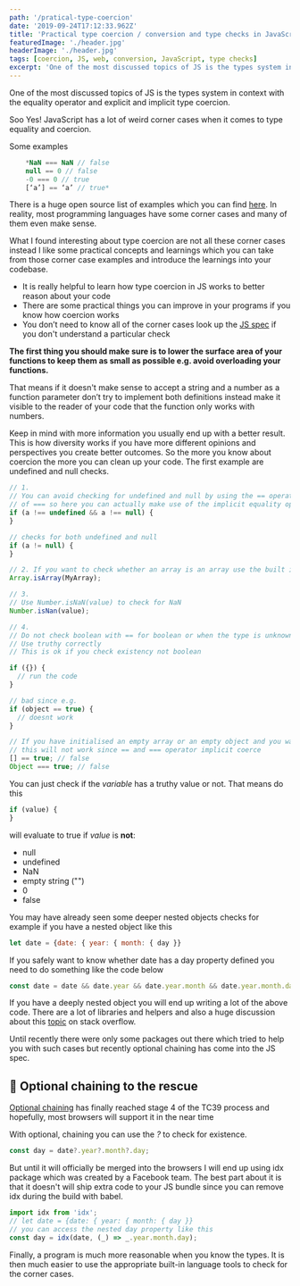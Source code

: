 ```yaml
---
path: '/pratical-type-coercion'
date: '2019-09-24T17:12:33.962Z'
title: 'Practical type coercion / conversion and type checks in JavaScript'
featuredImage: './header.jpg'
headerImage: './header.jpg'
tags: [coercion, JS, web, conversion, JavaScript, type checks]
excerpt: 'One of the most discussed topics of JS is the types system in context with the equality operator and explicit and implicit type coercion.'
---
```


One of the most discussed topics of JS is the types system in context with the equality operator and explicit and implicit type coercion.

Soo Yes! JavaScript has a lot of weird corner cases when it comes to type equality and coercion.

Some examples

```js
    *NaN === NaN // false
    null == 0 // false
    -0 === 0 // true
    [‘a’] == ‘a’ // true*
```

There is a huge open source list of examples which you can find [here](https://github.com/denysdovhan/wtfjs). In reality, most programming languages have some corner cases and many of them even make sense.

What I found interesting about type coercion are not all these corner cases instead I like some practical concepts and learnings which you can take from those corner case examples and introduce the learnings into your codebase.

- It is really helpful to learn how type coercion in JS works to better reason about your code
- There are some practical things you can improve in your programs if you know how coercion works
- You don’t need to know all of the corner cases look up the [JS spec](https://tc39.github.io/ecma262/) if you don't understand a particular check

**The first thing you should make sure is to lower the surface area of your functions to keep them as small as possible e.g. avoid overloading your functions.**

That means if it doesn't make sense to accept a string and a number as a function parameter don’t try to implement both definitions instead make it visible to the reader of your code that the function only works with numbers.

Keep in mind with more information you usually end up with a better result. This is how diversity works if you have more different opinions and perspectives you create better outcomes. So the more you know about coercion the more you can clean up your code. The first example are undefined and null checks.

```js
// 1.
// You can avoid checking for undefined and null by using the == operator instead
// of === so here you can actually make use of the implicit equality operator conversion
if (a !== undefined && a !== null) {
}

// checks for both undefined and null
if (a != null) {
}

// 2. If you want to check whether an array is an array use the built in method
Array.isArray(MyArray);

// 3.
// Use Number.isNaN(value) to check for NaN
Number.isNan(value);

// 4.
// Do not check boolean with == for boolean or when the type is unknown
// Use truthy correctly
// This is ok if you check existency not boolean

if ({}) {
  // run the code
}

// bad since e.g.
if (object == true) {
  // doesnt work
}

// If you have initialised an empty array or an empty object and you want check for existence
// this will not work since == and === operator implicit coerce
[] == true; // false
Object === true; // false
```

You can just check if the _variable_ has a truthy value or not. That means do this

```js
if (value) {
}
```

will evaluate to true if _value_ is **not**:

- null
- undefined
- NaN
- empty string ("")
- 0
- false

You may have already seen some deeper nested objects checks for example if you have a nested object like this

```js
let date = {date: { year: { month: { day }}
```

If you safely want to know whether date has a day property defined you need to do something like the code below

```js
const date = date && date.year && date.year.month && date.year.month.day;
```

If you have a deeply nested object you will end up writing a lot of the above code. There are a lot of libraries and helpers and also a huge discussion about this [topic](https://stackoverflow.com/questions/2631001/test-for-existence-of-nested-javascript-object-key) on stack overflow.

Until recently there were only some packages out there which tried to help you with such cases but recently optional chaining has come into the JS spec.

## 💪 Optional chaining to the rescue

[Optional chaining](https://github.com/tc39/proposal-optional-chaining) has finally reached stage 4 of the TC39 process and hopefully, most browsers will support it in the near time

With optional, chaining you can use the _?_ to check for existence.

```js
const day = date?.year?.month?.day;
```

But until it will officially be merged into the browsers I will end up using idx package which was created by a Facebook team. The best part about it is that it doesn't will ship extra code to your JS bundle since you can remove idx during the build with babel.

```js
import idx from 'idx';
// let date = {date: { year: { month: { day }}
// you can access the nested day property like this
const day = idx(date, (_) => _.year.month.day);
```

Finally, a program is much more reasonable when you know the types. It is then much easier to use the appropriate built-in language tools to check for the corner cases.
